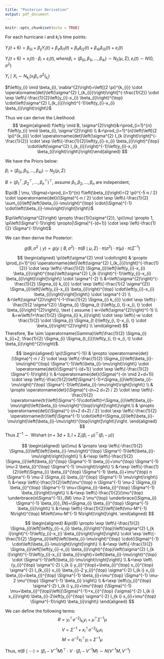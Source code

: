 ```yaml
---
title: "Posterior Derivation"
output: pdf_document
---
```


```r
knitr::opts_chunk$set(echo = TRUE)
```

For each hurricane $i$ and $k_{i}$'s time points:

$Y_{i}(t+6)=\beta_{0 i}+\beta_{i j} Y_{i}(t)+\beta_{x} \Delta_{i 1}(t)+\beta_{i i} \Delta_{i 2}(t)+\beta_{4 i} \Delta_{i 3}(t)+\varepsilon_{i}(t)$

$Y_{i}(t+6)=x_{i}(t) \cdot \beta_{i}+\varepsilon_{i}(t), where \beta_{i}=\left(\beta_{0 i}, \beta_{1 i}, \ldots, \beta_{4 i}\right) \sim N_{5}(\mu, \Sigma), \varepsilon_{i}(t) \sim N\left(0, \sigma^{2}\right)$

$Y_{i}\mid X_{i} \sim N_{k_{i}}\left(x_{i} \beta_{i}, \sigma^{2} I_{k_{i}}\right)$

$f\left(y_{i} \mid \beta_{i}, \nabla^{2}\right)=\left[(2 \pi)^{k_{i}} \cdot \operatorname{det}\left(\sigma^{2} I_{k_{i}}\right)\right]^{-\frac{1}{2}} \cdot \exp \left\{-\frac{1}{2}\left(y_{i}-x_{i} \beta_{i}\right)^{\top} \cdot\left(\sigma^{2} I_{k_{i}}\right)^{-1}\left(y_{i}-x_{i} \beta_{i}\right)\right\}$

Thus we can derive the Likelihood:
$$
\begin{aligned}
f\left(y \mid B, \sigma^{2}\right)&=\prod_{i=1}^{n} f\left(y_{i} \mid \beta_{i}, \sigma^{2}\right) \\
&=\prod_{i=1}^{n}\left(\left[(2 \pi)^{k_{i}} \cdot \operatorname{det}\left(\sigma^{2} I_{k i}\right)\right]^{-\frac{1}{2}} \cdot \exp \left\{-\frac{1}{2}\left(y_{i}-x_{i} \beta_{i}\right)^{\top} \cdot\left(\sigma^{2} I_{k_{i}}\right)^{-1}\left(y_{i}-x_{i} \beta_{i}\right)\right\}\right)\end{aligned}
$$

We have the Priors below:

$\beta_{i}=\left(\beta_{0 i}, \beta_{1 i}, \ldots, \beta_{4 i}\right) \sim N_{5}(\mu, \Sigma)$ 

$B=\left(\beta_{1}^{\top}, \beta_{2}^{\top}, \ldots, \beta_{n}^{\top}\right)^{\top}$, assume $\beta_{1}, \beta_{2}, \ldots, \beta_{n}$ are independent,

$\pi(B | \mu, \Sigma)=\prod_{i=1}^{n} f\left(\beta_{i}\right)=(2 \pi)^{-5 n / 2} \cdot \operatorname{det}(\Sigma)^{-n / 2} \cdot \exp \left\{-\frac{1}{2} \sum_{i}\left[\left(\beta_{i}-\mu\right)^{\top} \cdot(\Sigma)^{-1} \cdot\left(\beta_{i}-\mu\right)\right]\right\}$

$\pi\left(\sigma^{2}\right) \propto \frac{1}{\sigma^{2}}, \pi(\mu) \propto 1, \pi\left(\Sigma^{-1}\right) \propto|\Sigma|^{-(d+1)} \cdot \exp \left(-\frac{1}{2} \Sigma^{-1}\right)$

We can then derive the Posterior: 

$$g\left(B, \sigma^{2} \mid y\right) \propto g\left(y \mid B, \sigma^{2}\right) \cdot \pi(B \mid \mu, \Sigma) \cdot \pi\left(\sigma^{2}\right) \cdot \pi(\mu) \cdot \pi\left(\Sigma^{-1}\right)$$

$$
\begin{aligned}
\pi\left(\sigma^{2} \mid \cdot\right) & \propto \prod_{i=1}^{n} \operatorname{det}\left(\sigma^{2} I_{k_{i}}\right)^{-\frac{1}{2}} \cdot \exp \left\{-\frac{1}{2} \Sigma_{i}\left[\left(y_{i}-x_{i} \beta_{i}\right)^{\top}\left(\sigma^{2} I_{k i}\right)^{-1}\left(y_{i}-x_{i} \beta_{i}\right)\right]\right\} \cdot \sigma^{-2} \\
&=\left(\sigma^{2}\right)^{-\frac{1}{2} \Sigma_{i} k_{i}} \cdot \exp \left\{-\frac{1}{2 \sigma^{2}} \Sigma_{i}\left[\left(y_{i}-x_{i} \beta_{i}\right)^{\top} \cdot\left(y_{i}-x_{i} \beta_{i}\right)\right]\right\} \cdot \sigma^{-2} \\
&=\left(\sigma^{2}\right)^{-1-\frac{1}{2} \Sigma_{i} k_{i}} \cdot \exp \left\{-\frac{1}{2 \sigma^{2}} \Sigma_{i} \Sigma_{t i}\left(y_{i, t}-x_{i, t} \cdot \beta_{i}\right)^{2}\right\}, \text { assume } w=\left(\sigma^{2}\right)^{-1} \\
&=w\left(1+\frac{1}{2} \Sigma_{i} k_{i}\right) \cdot \exp \left\{-w \cdot \frac{1}{2} \cdot \Sigma_{i} \Sigma_{t i}\left(y_{i, t}-x_{i, t} \cdot \beta_{i}\right)^{2}\right\} \\
\end{aligned}
$$
Therefore, $w \sim \operatorname{Gamma}\left(\frac{1}{2} \Sigma_{i} k_{i}+2, \frac{1}{2} \Sigma_{i} \Sigma_{t_{i}}\left(y_{i, t}-x_{i, t} \cdot \beta_{i}\right)^{2}\right)$.

$$
\begin{aligned} 
\pi(\Sigma^{-1}) & \propto \operatorname{det}(\Sigma)^{-n / 2} \cdot \exp \left\{-\frac{1}{2} \Sigma_{i}\left(\beta_{i}-\mu\right)^{\top} \Sigma^{-1}\left(\beta_{i}-\mu\right)\right\} \cdot \operatorname{det}(\Sigma)^{-(d+1)} \cdot \exp \left\{-\frac{1}{2} \Sigma^{-1}\right\} \\ &=\operatorname{det}(\Sigma)^{-(n \mid 2+d+1)} \cdot \exp \left\{-\frac{1}{2}\left[\Sigma^{-1}+\Sigma_{i}\left(\beta_{i}-\mu\right)^{\top} \Sigma^{-1}\left(\beta_{i}-\mu\right)\right]\right\} \\ 
& \propto \operatorname{det}(\Sigma)^{-(n+2 d+2) / 2} \cdot \exp \left\{-\frac{1}{2} \operatorname{tr}\left[\Sigma^{-1}\cdot\left(I+\Sigma_{i}\left(\beta_{i}-\mu\right)\left(\beta_{i}-\mu\right)^{\top}\right]\right\}\right.\\ 
& \propto \operatorname{det}(\Sigma)^{-(n+2 d+2) / 2} \cdot \exp \left\{-\frac{1}{2} \operatorname{tr}\left[\Sigma^{-1} \cdot\left(I+\Sigma_{i}\left(\beta_{i}-\mu\right)\left(\beta_{i}-\mu\right)^{\top}\right]\right\}\right.
\end{aligned}
$$
Thus $\Sigma^{-1} \sim \text { Wishart }\left(n + 3d+3,I+\Sigma_{i}\left(\beta_{i}-\mu\right)^{\top}\left(\beta_{i}-\mu\right)\right)$


$$
\begin{aligned}
\pi(\mu) & \propto \exp \left\{-\frac{1}{2} \Sigma_{i}\left[\left(\beta_{i}-\mu\right)^{\top} \Sigma^{-1}\left(\beta_{i}-\mu\right)\right]\right\} \\
&=\exp \left\{-\frac{1}{2} \Sigma_{i}\left(\beta_{i}^{\top} \Sigma^{-1} \beta_{i}+\mu^{\top} \Sigma^{-1} \mu-2 \beta_{i}^{\top} \Sigma^{-1} \mu\right)\right\} \\
&=\exp \left\{-\frac{1}{2}\left(\Sigma_{i} \beta_{i}^{\top} \Sigma^{-1} \beta_{i}+\mu^{\top} n \Sigma^{-1} \mu-2 \Sigma_{i} \beta_{i}^{\top} \Sigma^{-1} \mu\right)\right\} \\
&=\exp \left\{-\frac{1}{2}\left(\mu^{\top} n \Sigma^{-1} \mu-2 \Sigma_{i} \beta_{i}^{\top} \Sigma^{-1} \mu+\Sigma_{i}-\beta_{i}^{\top} \Sigma^{-1} \beta_{i}\right)\right\} \\
&=\exp \left\{-\frac{1}{2}(\mu^{\top} \underbrace{n\Sigma^{-1}}_{M}  \mu-2 \mu^{\top} \underbrace{\Sigma_{i} \Sigma^{-1} \beta_{i}}_{N}+\Sigma_{i} \beta_{i}^{\top} \Sigma^{-1} \beta_{i})\right\} \\
&=\exp \left\{-\frac{1}{2}\left[\left(\mu-M^{-1} N\right)^{\top} M\left(\mu-M^{-1} N\right)\right]\right.
\end{aligned}
$$

$$
\begin{aligned}
&\pi(B) \propto \exp \left\{-\frac{1}{2} \Sigma_{i}\left[\left(y_{i}-x_{i} \beta_{i}\right)^{\top}\left(\sigma^{2} I_{k i}\right)^{-1}\left(y_{i}-x_{i} \beta_{i}\right)\right]\right\} \cdot \exp \left\{-\frac{1}{2} \Sigma_{i}\left[\left(\beta_{i}-\mu\right)^{\top} \cdot(\Sigma)^{-1} \cdot\left(\beta_{i}-\mu\right)\right]\right\} \\
&=\exp \left\{-\frac{1}{2} \Sigma_{i}\left[\left(y_{i}-x_{i} \beta_{i}\right)^{\top}\left(\sigma^{2} I_{k i}\right)^{-1}\left(y_{i}-x_{i} \beta_{i}\right)+\left(\beta_{i}-\mu\right)^{\top} \cdot \Sigma^{-1}\left(\beta_{i}-\mu\right)\right]\right\} \\
&=\exp \left\{y_{i}^{\top} \sigma^{-2} I_{k i} y_{i}^{\top}+\beta_{i}^{\top} x_{i}^{\top} \sigma^{-2} I_{k_{i}} x_{i} \beta_{i}-2 y_{i}^{\top} \sigma^{-2} I_{k i} x_{i} \beta_{i}+\beta_{i}^{\top} \Sigma^{-1} \beta_{i}+\mu^{\top} \Sigma^{-1} \mu-2 \mu^{\top} \Sigma^{-1} \beta_{i} \right\} \\
&=\exp \left\{y_{i}^{\top} \sigma^{-2} I_{k i} y_{i}+\mu^{\top} {\Sigma}^{-1} \mu+\beta_{i}^{\top}\left({\Sigma}^{-1}+x_{i}^{\top} {\sigma}^{-2} I_{k i} x_{i}\right) \beta_{i}-2\left(y_{i}^{\top} \sigma^{-2} I_{k i} x_{i}+\mu^{\top} \Sigma^{-1}\right) \beta_{i}\right\}
\end{aligned}
$$

We can define the following terms:
$$R=y_{i}^{\top} \sigma^{-2} I_{k_{i}} y_{i}+\mu^{\top} \Sigma^{-1} \mu$$
$$V=\Sigma^{-1}+x_{i}^{\top} \sigma^{-2} I_{k i} x_{i}$$
$$M=\sigma^{-2} x_{i}^{\top} y_{i}+\Sigma^{-1} \mu$$

Thus, 
$\pi\left(B \mid \cdots\right) \propto \left(\beta_{i} -V^{-1} M\right)^{\top} \cdot V\cdot \left(\beta_{i}-V^{-1} M\right) \sim N\left(V^{-1} M, {V}^{-1}\right)$

